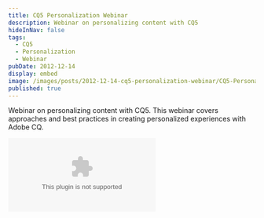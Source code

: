 ```yaml
---
title: CQ5 Personalization Webinar
description: Webinar on personalizing content with CQ5
hideInNav: false
tags:
  - CQ5
  - Personalization
  - Webinar
pubDate: 2012-12-14
display: embed
image: /images/posts/2012-12-14-cq5-personalization-webinar/CQ5-Personalization.jpg
published: true
---
```



 Webinar on personalizing content with CQ5\. This webinar covers approaches and best practices in creating personalized experiences with Adobe CQ.

<Embed media="https://www.youtube.com/embed/LEXzNmtf3_s" type="embed" />
